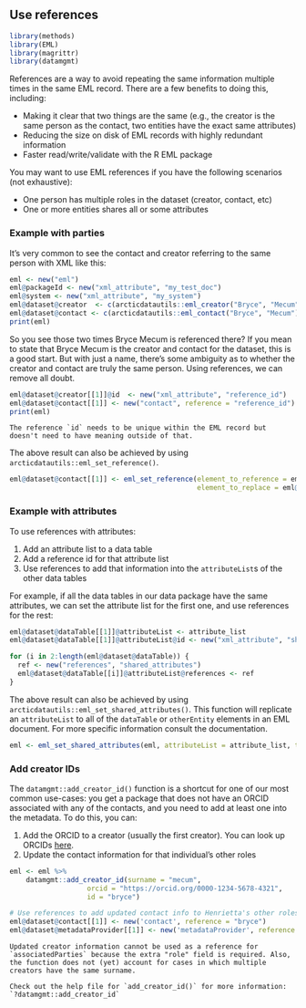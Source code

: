 ## Use references

```r
library(methods)
library(EML)
library(magrittr)
library(datamgmt)
```


References are a way to avoid repeating the same information multiple times in the same EML record. There are a few benefits to doing this, including:
    
-   Making it clear that two things are the same (e.g., the creator is the same person as the contact, two entities have the exact same attributes)
-   Reducing the size on disk of EML records with highly redundant information
-   Faster read/write/validate with the R EML package

You may want to use EML references if you have the following scenarios (not exhaustive):
    
-   One person has multiple roles in the dataset (creator, contact, etc)
-   One or more entities shares all or some attributes

### Example with parties

It's very common to see the contact and creator referring to the same person with XML like this:
    
``` r
eml <- new("eml")
eml@packageId <- new("xml_attribute", "my_test_doc")
eml@system <- new("xml_attribute", "my_system")
eml@dataset@creator  <- c(arcticdatautils::eml_creator("Bryce", "Mecum"))
eml@dataset@contact <- c(arcticdatautils::eml_contact("Bryce", "Mecum"))
print(eml)
```

So you see those two times Bryce Mecum is referenced there? If you mean to state that Bryce Mecum is the creator and contact for the dataset, this is a good start. But with just a name, there's some ambiguity as to whether the creator and contact are truly the same person. Using references, we can remove all doubt.

``` r
eml@dataset@creator[[1]]@id  <- new("xml_attribute", "reference_id")
eml@dataset@contact[[1]] <- new("contact", reference = "reference_id")
print(eml)
```

```block
The reference `id` needs to be unique within the EML record but doesn't need to have meaning outside of that.
```

The above result can also be achieved by using `arcticdatautils::eml_set_reference()`. 

```r
eml@dataset@contact[[1]] <- eml_set_reference(element_to_reference = eml@dataset@creator[[1]],
                                              element_to_replace = eml@dataset@contact[[1]])
```

### Example with attributes

To use references with attributes:

1. Add an attribute list to a data table
2. Add a reference id for that attribute list
3. Use references to add that information into the `attributeList`s of the other data tables

For example, if all the data tables in our data package have the same attributes, we can set the attribute list for the first one, and use references for the rest:

``` r
eml@dataset@dataTable[[1]]@attributeList <- attribute_list
eml@dataset@dataTable[[1]]@attributeList@id <- new("xml_attribute", "shared_attributes")

for (i in 2:length(eml@dataset@dataTable)) {
  ref <- new("references", "shared_attributes")
  eml@dataset@dataTable[[i]]@attributeList@references <- ref
}
```

The above result can also be achieved by using `arcticdatautils::eml_set_shared_attributes()`. This function will replicate an `attributeList` to all of the `dataTable` or `otherEntity` elements in an EML document. For more specific information consult the documentation. 

```r
eml <- eml_set_shared_attributes(eml, attributeList = attribute_list, type = 'dataTable')
```

### Add creator IDs

The `datamgmt::add_creator_id()` function is a shortcut for one of our most common use-cases: you get a package that does not have an ORCID associated with any of the contacts, and you need to add at least one into the metadata. To do this, you can:

1. Add the ORCID to a creator (usually the first creator). You can look up ORCIDs [here](https://orcid.org/orcid-search/search). 
2. Update the contact information for that individual's other roles

```r
eml <- eml %>%
    datamgmt::add_creator_id(surname = "mecum",
                   orcid = "https://orcid.org/0000-1234-5678-4321",
                   id = "bryce")

# Use references to add updated contact info to Henrietta's other roles
eml@dataset@contact[[1]] <- new('contact', reference = "bryce")
eml@dataset@metadataProvider[[1]] <- new('metadataProvider', reference = "bryce")
```

```block
Updated creator information cannot be used as a reference for `associatedParties` because the extra "role" field is required. Also, the function does not (yet) account for cases in which multiple creators have the same surname.

Check out the help file for `add_creator_id()` for more information: 
`?datamgmt::add_creator_id`
```
